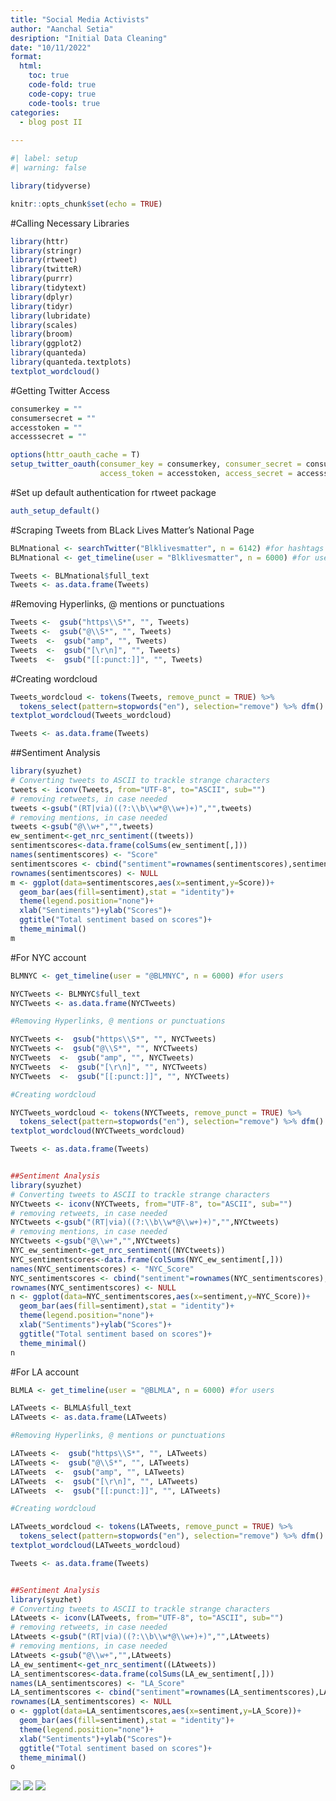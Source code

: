 ```yaml
---
title: "Social Media Activists"
author: "Aanchal Setia"
desription: "Initial Data Cleaning"
date: "10/11/2022"
format:
  html:
    toc: true
    code-fold: true
    code-copy: true
    code-tools: true
categories:
  - blog post II
  
---
```


```r
#| label: setup
#| warning: false

library(tidyverse)

knitr::opts_chunk$set(echo = TRUE)
```


#Calling Necessary Libraries
```R
library(httr)
library(stringr)
library(rtweet)
library(twitteR)
library(purrr)
library(tidytext)
library(dplyr)
library(tidyr)
library(lubridate)
library(scales)
library(broom)
library(ggplot2)
library(quanteda)
library(quanteda.textplots)
textplot_wordcloud()
```
#Getting Twitter Access
```r
consumerkey = ""
consumersecret = ""
accesstoken = ""
accesssecret = ""

options(httr_oauth_cache = T)
setup_twitter_oauth(consumer_key = consumerkey, consumer_secret = consumersecret,
                    access_token = accesstoken, access_secret = accesssecret)
```
#Set up default authentication for rtweet package
```R
auth_setup_default()
```
#Scraping Tweets from BLack Lives Matter's National Page
```r
BLMnational <- searchTwitter("Blklivesmatter", n = 6142) #for hashtags
BLMnational <- get_timeline(user = "Blklivesmatter", n = 6000) #for users
```

```R
Tweets <- BLMnational$full_text
Tweets <- as.data.frame(Tweets)
```
#Removing Hyperlinks, @ mentions or punctuations

```r
Tweets <-  gsub("https\\S*", "", Tweets)
Tweets <-  gsub("@\\S*", "", Tweets) 
Tweets  <-  gsub("amp", "", Tweets) 
Tweets  <-  gsub("[\r\n]", "", Tweets)
Tweets  <-  gsub("[[:punct:]]", "", Tweets)
```
#Creating wordcloud

```R
Tweets_wordcloud <- tokens(Tweets, remove_punct = TRUE) %>% 
  tokens_select(pattern=stopwords("en"), selection="remove") %>% dfm()
textplot_wordcloud(Tweets_wordcloud)

Tweets <- as.data.frame(Tweets)

```
##Sentiment Analysis

```R
library(syuzhet)
# Converting tweets to ASCII to trackle strange characters
tweets <- iconv(Tweets, from="UTF-8", to="ASCII", sub="")
# removing retweets, in case needed 
tweets <-gsub("(RT|via)((?:\\b\\w*@\\w+)+)","",tweets)
# removing mentions, in case needed
tweets <-gsub("@\\w+","",tweets)
ew_sentiment<-get_nrc_sentiment((tweets))
sentimentscores<-data.frame(colSums(ew_sentiment[,]))
names(sentimentscores) <- "Score"
sentimentscores <- cbind("sentiment"=rownames(sentimentscores),sentimentscores)
rownames(sentimentscores) <- NULL
m <- ggplot(data=sentimentscores,aes(x=sentiment,y=Score))+
  geom_bar(aes(fill=sentiment),stat = "identity")+
  theme(legend.position="none")+
  xlab("Sentiments")+ylab("Scores")+
  ggtitle("Total sentiment based on scores")+
  theme_minimal()
m
```
#For NYC account


```R
BLMNYC <- get_timeline(user = "@BLMNYC", n = 6000) #for users

NYCTweets <- BLMNYC$full_text
NYCTweets <- as.data.frame(NYCTweets)

#Removing Hyperlinks, @ mentions or punctuations

NYCTweets <-  gsub("https\\S*", "", NYCTweets)
NYCTweets <-  gsub("@\\S*", "", NYCTweets) 
NYCTweets  <-  gsub("amp", "", NYCTweets) 
NYCTweets  <-  gsub("[\r\n]", "", NYCTweets)
NYCTweets  <-  gsub("[[:punct:]]", "", NYCTweets)

#Creating wordcloud

NYCTweets_wordcloud <- tokens(NYCTweets, remove_punct = TRUE) %>% 
  tokens_select(pattern=stopwords("en"), selection="remove") %>% dfm()
textplot_wordcloud(NYCTweets_wordcloud)

Tweets <- as.data.frame(Tweets)


##Sentiment Analysis
library(syuzhet)
# Converting tweets to ASCII to trackle strange characters
NYCtweets <- iconv(NYCTweets, from="UTF-8", to="ASCII", sub="")
# removing retweets, in case needed 
NYCtweets <-gsub("(RT|via)((?:\\b\\w*@\\w+)+)","",NYCtweets)
# removing mentions, in case needed
NYCtweets <-gsub("@\\w+","",NYCtweets)
NYC_ew_sentiment<-get_nrc_sentiment((NYCtweets))
NYC_sentimentscores<-data.frame(colSums(NYC_ew_sentiment[,]))
names(NYC_sentimentscores) <- "NYC_Score"
NYC_sentimentscores <- cbind("sentiment"=rownames(NYC_sentimentscores),NYC_sentimentscores)
rownames(NYC_sentimentscores) <- NULL
n <- ggplot(data=NYC_sentimentscores,aes(x=sentiment,y=NYC_Score))+
  geom_bar(aes(fill=sentiment),stat = "identity")+
  theme(legend.position="none")+
  xlab("Sentiments")+ylab("Scores")+
  ggtitle("Total sentiment based on scores")+
  theme_minimal()
n

```
#For LA account

```R

BLMLA <- get_timeline(user = "@BLMLA", n = 6000) #for users

LATweets <- BLMLA$full_text
LATweets <- as.data.frame(LATweets)

#Removing Hyperlinks, @ mentions or punctuations

LATweets <-  gsub("https\\S*", "", LATweets)
LATweets <-  gsub("@\\S*", "", LATweets) 
LATweets  <-  gsub("amp", "", LATweets) 
LATweets  <-  gsub("[\r\n]", "", LATweets)
LATweets  <-  gsub("[[:punct:]]", "", LATweets)

#Creating wordcloud

LATweets_wordcloud <- tokens(LATweets, remove_punct = TRUE) %>% 
  tokens_select(pattern=stopwords("en"), selection="remove") %>% dfm()
textplot_wordcloud(LATweets_wordcloud)

Tweets <- as.data.frame(Tweets)


##Sentiment Analysis
library(syuzhet)
# Converting tweets to ASCII to trackle strange characters
LAtweets <- iconv(LATweets, from="UTF-8", to="ASCII", sub="")
# removing retweets, in case needed 
LAtweets <-gsub("(RT|via)((?:\\b\\w*@\\w+)+)","",LAtweets)
# removing mentions, in case needed
LAtweets <-gsub("@\\w+","",LAtweets)
LA_ew_sentiment<-get_nrc_sentiment((LAtweets))
LA_sentimentscores<-data.frame(colSums(LA_ew_sentiment[,]))
names(LA_sentimentscores) <- "LA_Score"
LA_sentimentscores <- cbind("sentiment"=rownames(LA_sentimentscores),LA_sentimentscores)
rownames(LA_sentimentscores) <- NULL
o <- ggplot(data=LA_sentimentscores,aes(x=sentiment,y=LA_Score))+
  geom_bar(aes(fill=sentiment),stat = "identity")+
  theme(legend.position="none")+
  xlab("Sentiments")+ylab("Scores")+
  ggtitle("Total sentiment based on scores")+
  theme_minimal()
o
```
![](/Users/aanchalsetia/Desktop/LA.png)
![](/Users/aanchalsetia/Desktop/NYC.png)
![](/Users/aanchalsetia/Desktop/Total.png)

